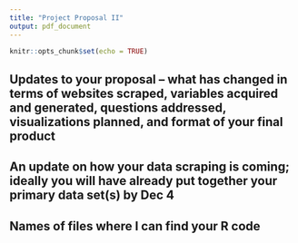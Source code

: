 ```yaml
---
title: "Project Proposal II"
output: pdf_document
---
```


```r
knitr::opts_chunk$set(echo = TRUE)
```

## Updates to your proposal – what has changed in terms of websites scraped, variables acquired and generated, questions addressed, visualizations planned, and format of your final product

## An update on how your data scraping is coming; ideally you will have already put together your primary data set(s) by Dec 4

## Names of files where I can find your R code



